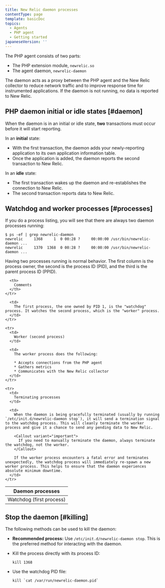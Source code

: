```yaml
---
title: New Relic daemon processes
contentType: page
template: basicDoc
topics:
  - Agents
  - PHP agent
  - Getting started
japaneseVersion: ''
---
```


The PHP agent consists of two parts:

* The PHP extension module, `newrelic.so`
* The agent daemon, `newrelic-daemon`

The daemon acts as a proxy between the PHP agent and the New Relic collector to reduce network traffic and to improve response time for instrumented applications. If the daemon is not running, no data is reported to New Relic.

## PHP daemon initial or idle states [#daemon]

When the daemon is in an initial or idle state, **two** transactions must occur before it will start reporting.

In an **initial** state:

* With the first transaction, the daemon adds your newly-reporting application to its own application information table.
* Once the application is added, the daemon reports the second transaction to New Relic.

In an **idle** state:

* The first transaction wakes up the daemon and re-establishes the connection to New Relic.
* The second transaction reports data to New Relic.

## Watchdog and worker processes [#processes]

If you do a process listing, you will see that there are always two daemon processes running:

```
$ ps -ef | grep newrelic-daemon
newrelic     1368     1  0 00:28 ?     00:00:00 /usr/bin/newrelic-daemon ...
newrelic     1370  1368  0 00:28 ?     00:00:00 /usr/bin/newrelic-daemon ...
```

Having two processes running is normal behavior. The first column is the process owner, the second is the process ID (PID), and the third is the parent process ID (PPID).

<Table>
  <thead>
    <tr>
      <th style={{ width: "200px" }}>
        Daemon processes
      </th>

      <th>
        Comments
      </th>
    </tr>
  </thead>

  <tbody>
    <tr>
      <td>
        Watchdog (first process)
      </td>

      <td>
        The first process, the one owned by PID 1, is the "watchdog" process. It watches the second process, which is the "worker" process.
      </td>
    </tr>

    <tr>
      <td>
        Worker (second process)
      </td>

      <td>
        The worker process does the following:

        * Accepts connections from the PHP agent
        * Gathers metrics
        * Communicates with the New Relic collector
      </td>
    </tr>

    <tr>
      <td>
        Terminating processes
      </td>

      <td>
        When the daemon is being gracefully terminated (usually by running `/etc/init.d/newrelic-daemon stop`), it will send a termination signal to the watchdog process. This will cleanly terminate the worker process and give it a chance to send any pending data to New Relic.

        <Callout variant="important">
          If you need to manually terminate the daemon, always terminate the watchdog, not the worker.
        </Callout>

        If the worker process encounters a fatal error and terminates unexpectedly, the watchdog process will immediately re-spawn a new worker process. This helps to ensure that the daemon experiences absolute minimum downtime.
      </td>
    </tr>
  </tbody>
</Table>

## Stop the daemon [#killing]

The following methods can be used to kill the daemon:

* **Recommended process:** Use `/etc/init.d/newrelic-daemon stop`. This is the preferred method for interacting with the daemon.
* Kill the process directly with its process ID:

  ```
  kill 1368
  ```
* Use the watchdog PID file:

  ```
  kill `cat /var/run/newrelic-daemon.pid`
  ```
